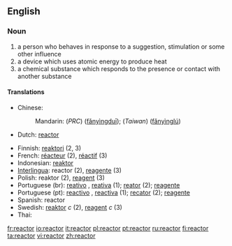 ==English==

===Noun===
{{en-noun}}

# a person who behaves in response to a suggestion, stimulation or some other influence
# a device which uses atomic energy to produce heat
# a chemical substance which responds to the presence or contact with another substance

====Translations====
{{trans-top|a device which uses atomic energy to produce heat}}
*Chinese:
*:Mandarin: (''PRC'') {{zh-ts|反應堆|反应堆}} ([[fǎnyìngduī]]); (''Taiwan'') {{zh-ts|反應爐|反应炉}} ([[fǎnyìnglú]])
*Dutch: [[#Dutch|reactor]]
{{trans-mid}}
{{trans-bottom}}

{{ttbc}}
*Finnish: [[reaktori]] (2, 3)
*French: [[réacteur]] (2), [[réactif]] (3)
*Indonesian: [[reaktor]]
*[[Interlingua]]: reactor (2), [[reagente]] (3)
*Polish: reaktor (2), [[reagent]] (3)
*Portuguese (br): [[reativo]] {{m}}, [[reativa]] {{f}} (1); [[reator]] {{m}} (2); [[reagente]] {{m}}
*Portuguese (pt): [[reactivo]] {{m}}, [[reactiva]] {{f}} (1); [[recator]] {{m}} (2); [[reagente]] {{m}}
*Spanish: reactor
*Swedish: [[reaktor]] ''c'' (2), [[reagent]] ''c'' (3)
*Thai: {{THchar|[[เตาปฏิกรณ์]]}}

[[fr:reactor]]
[[io:reactor]]
[[it:reactor]]
[[pl:reactor]]
[[pt:reactor]]
[[ru:reactor]]
[[fi:reactor]]
[[ta:reactor]]
[[vi:reactor]]
[[zh:reactor]]